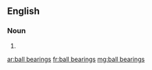 {{also|ballbearings}}
==English==

===Noun===
{{head|en|noun plural form|head=[[ball]] [[bearing]]s}}

# {{plural of|ball bearing|lang=en}}

[[ar:ball bearings]]
[[fr:ball bearings]]
[[mg:ball bearings]]